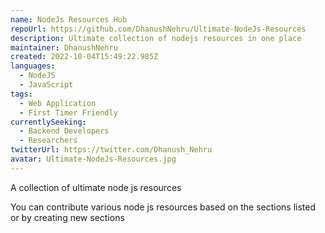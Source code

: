 ```yaml
---
name: NodeJs Resources Hub
repoUrl: https://github.com/DhanushNehru/Ultimate-NodeJs-Resources
description: Ultimate collection of nodejs resources in one place
maintainer: DhanushNehru
created: 2022-10-04T15:49:22.985Z
languages:
  - NodeJS
  - JavaScript
tags:
  - Web Application
  - First Timer Friendly
currentlySeeking:
  - Backend Developers
  - Researchers
twitterUrl: https://twitter.com/Dhanush_Nehru
avatar: Ultimate-NodeJs-Resources.jpg
---
```


<Overview>

A collection of ultimate node js resources 

</Overview>

<Contributing>

You can contribute various node js resources based on the sections listed or by creating new sections

</Contributing>

